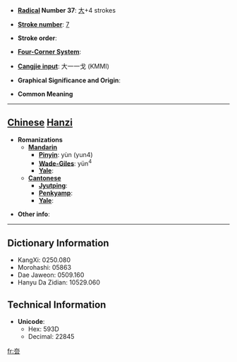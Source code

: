 * '''[[Wiktionary:Chinese radical index| Radical]] Number 37''': [[Wiktionary:Chinese radical index 大|大]]+4 strokes

* '''[[Wiktionary:Chinese total strokes index|Stroke number]]''': [[Wiktionary:Chinese total strokes index 7|7]]

* '''Stroke order''': 

* '''[[Wiktionary:Chinese four corner index|Four-Corner System]]''': 

* '''[[Wiktionary:Chinese Cangjie index|Cangjie input]]''': 大一一戈 (KMMI)

* '''Graphical Significance and Origin''': 

* '''Common Meaning'''

----

== [[Chinese]] [[Hanzi]] ==

* '''Romanizations'''
** '''[[Mandarin]]'''
*** '''[[Pinyin]]''': yùn (yun4)
*** '''[[Wade-Giles]]''': yün<sup>4</sup>
*** '''[[Yale]]''': 
** '''[[Cantonese]]'''
*** '''[[Jyutping]]''':
*** '''[[Penkyamp]]''': 
*** '''[[Yale]]''': 

* '''Other info''': 

----

== Dictionary Information ==

* KangXi: 0250.080
* Morohashi: 05863
* Dae Jaweon: 0509.160
* Hanyu Da Zidian: 10529.060

== Technical Information ==

* '''Unicode''':
** Hex: 593D
** Decimal: 22845

[[fr:夽]]
